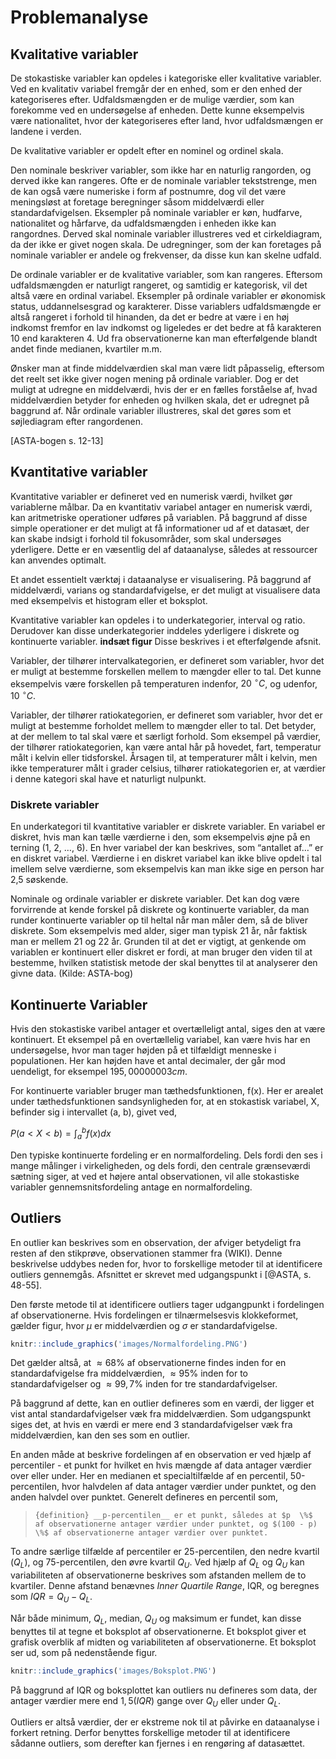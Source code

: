# Problemanalyse

## Kvalitative variabler

De stokastiske variabler kan opdeles i kategoriske eller kvalitative variabler. Ved en kvalitativ variabel fremgår der en enhed, som er den enhed der kategoriseres efter. Udfaldsmængden er de mulige værdier, som kan forekomme ved en undersøgelse af enheden. Dette kunne eksempelvis være nationalitet, hvor der kategoriseres efter land, hvor udfaldsmængen er landene i verden.

De kvalitative variabler er opdelt efter en nominel og ordinel skala.

Den nominale beskriver variabler, som ikke har en naturlig rangorden, og derved ikke kan rangeres. Ofte er de nominale variabler tekststrenge, men de kan også være numeriske i form af postnumre, dog vil det være meningsløst at foretage beregninger såsom middelværdi eller standardafvigelsen. Eksempler på nominale variabler er køn, hudfarve, nationalitet og hårfarve, da udfaldsmængden i enheden ikke kan rangordnes. Derved skal nominale variabler illustreres ved et cirkeldiagram, da der ikke er givet nogen skala. De udregninger, som der kan foretages på nominale variabler er andele og frekvenser, da disse kun kan skelne udfald.

De ordinale variabler er de kvalitative variabler, som kan rangeres. Eftersom udfaldsmængden er naturligt rangeret, og samtidig er kategorisk, vil det altså være en ordinal variabel. Eksempler på ordinale variabler er økonomisk status, uddannelsesgrad og karakterer. Disse variablers udfaldsmængde er altså rangeret i forhold til hinanden, da det er bedre at være i en høj indkomst fremfor en lav indkomst og ligeledes er det bedre at få karakteren 10 end karakteren 4. Ud fra observationerne kan man efterfølgende blandt andet finde medianen, kvartiler m.m.

Ønsker man at finde middelværdien skal man være lidt påpasselig, eftersom det reelt set ikke giver nogen mening på ordinale variabler. Dog er det muligt at udregne en middelværdi, hvis der er en fælles forståelse af, hvad middelværdien betyder for enheden og hvilken skala, det er udregnet på baggrund af. Når ordinale variabler illustreres, skal det gøres som et søjlediagram efter rangordenen.

[ASTA-bogen s. 12-13]

## Kvantitative variabler

Kvantitative variabler er defineret ved en numerisk  værdi, hvilket gør variablerne målbar. Da en kvantitativ variabel antager en numerisk værdi, kan aritmetriske operationer udføres på variablen. På baggrund af disse simple operationer er det muligt at få informationer ud af et datasæt, der kan skabe indsigt i forhold til fokusområder, som skal undersøges yderligere. Dette er en væsentlig del af dataanalyse, således at ressourcer kan anvendes optimalt.

Et andet essentielt værktøj i dataanalyse er visualisering. På baggrund af middelværdi, varians og standardafvigelse, er det muligt at visualisere data med eksempelvis et histogram eller et boksplot.

Kvantitative variabler kan opdeles i to underkategorier, interval og ratio. Derudover kan disse underkategorier inddeles yderligere i diskrete og kontinuerte variabler. __indsæt figur__ Disse beskrives i et efterfølgende afsnit.

Variabler, der tilhører intervalkategorien, er defineret som variabler, hvor det er muligt at bestemme forskellen mellem to mængder eller to tal. Det kunne eksempelvis være forskellen på temperaturen indenfor, $20 ~^\circ C$, og udenfor, $10 ~^\circ C$.

Variabler, der tilhører ratiokategorien, er defineret som variabler, hvor det er muligt at bestemme forholdet mellem to mængder eller to tal. Det betyder, at der mellem to tal skal være et særligt forhold. Som eksempel på værdier, der tilhører ratiokategorien, kan være antal hår på hovedet, fart, temperatur målt i kelvin eller tidsforskel. Årsagen til, at temperaturer målt i kelvin, men ikke temperaturer målt i grader celsius, tilhører ratiokategorien er, at værdier i denne kategori skal have et naturligt nulpunkt.

### Diskrete variabler

En underkategori til kvantitative variabler er diskrete variabler. En variabel er diskret, hvis man kan tælle værdierne i den, som eksempelvis øjne på en terning (1, 2, ..., 6). En hver variabel der kan beskrives, som “antallet af…” er en diskret variabel. Værdierne i en diskret variabel kan ikke blive opdelt i tal imellem selve værdierne, som eksempelvis kan man ikke sige en person har 2,5 søskende.

Nominale og ordinale variabler er diskrete variabler. Det kan dog være forvirrende at kende forskel på diskrete og kontinuerte variabler, da man runder kontinuerte variabler op til heltal når man måler dem, så de bliver diskrete. Som eksempelvis med alder, siger man typisk 21 år, når faktisk man er mellem 21 og 22 år. Grunden til at det er vigtigt, at genkende om variablen er kontinuert eller diskret er fordi, at man bruger den viden til at bestemme, hvilken statistisk metode der skal benyttes til at analyserer den givne data. (Kilde: ASTA-bog)


## Kontinuerte Variabler

Hvis den stokastiske varibel antager et overtælleligt antal, siges den at være kontinuert. Et eksempel på en overtællelig variabel, kan være hvis har en undersøgelse, hvor man tager højden på et tilfældigt menneske i populationen. Her kan højden have et antal decimaler, der går mod uendeligt, for eksempel $195,00000003 cm$.

For kontinuerte variabler bruger man tæthedsfunktionen, f(x). Her er arealet under tæthedsfunktionen sandsynligheden for, at en stokastisk variabel, X, befinder sig i intervallet (a, b), givet ved,

$P(a < X < b) = \int_a^b f(x) dx$

Den typiske kontinuerte fordeling er en normalfordeling. Dels fordi den ses i mange målinger i virkeligheden, og dels fordi, den centrale grænseværdi sætning siger, at ved et højere antal observationen, vil alle stokastiske variabler gennemsnitsfordeling antage en normalfordeling.


## Outliers

En outlier kan beskrives som en observation, der afviger betydeligt fra resten af den stikprøve, observationen stammer fra (WIKI). Denne beskrivelse uddybes neden for, hvor to forskellige metoder til at identificere outliers gennemgås. Afsnittet er skrevet med udgangspunkt i [@ASTA, s. 48-55].

Den første metode til at identificere outliers tager udgangpunkt i fordelingen af observationerne. Hvis fordelingen er tilnærmelsesvis klokkeformet, gælder figur, hvor $\mu$ er middelværdien og $\sigma$ er standardafvigelse.

```r
knitr::include_graphics('images/Normalfordeling.PNG')
```

Det gælder altså, at $\approx 68 \%$ af observationerne findes inden for en standardafvigelse fra middelværdien, $\approx 95 \%$ inden for to standardafvigelser og $\approx 99,7 \%$ inden for tre standardafvigelser.

På baggrund af dette, kan en outlier defineres som en værdi, der ligger et vist antal standardafvigelser væk fra middelværdien. Som udgangspunkt siges det, at hvis en værdi er mere end $3$ standardafvigelser væk fra middelværdien, kan den ses som en outlier.

En anden måde at beskrive fordelingen af en observation er ved hjælp af percentiler - et punkt for hvilket en hvis mængde af data antager værdier over eller under. Her en medianen et specialtilfælde af en percentil, 50-percentilen, hvor halvdelen af data antager værdier under punktet, og den anden halvdel over punktet. Generelt defineres en percentil som,

>```{definition}
>__p-percentilen__ er et punkt, således at $p  \%$ af observationerne antager værdier under punktet, og $(100 - p) \%$ af observationerne antager værdier over punktet.
>```

To andre særlige tilfælde af percentiler er 25-percentilen, den nedre kvartil ($Q_L$), og 75-percentilen, den øvre kvartil $Q_U$. Ved hjælp af $Q_L$ og $Q_U$ kan variabiliteten af observationerne beskrives som afstanden mellem de to kvartiler. Denne afstand benævnes _Inner Quartile Range_, IQR, og beregnes som $IQR = Q_U - Q_L$.

Når både minimum, $Q_L$, median, $Q_U$ og maksimum er fundet, kan disse benyttes til at tegne et boksplot af observationerne. Et boksplot giver et grafisk overblik af midten og variabiliteten af observationerne. Et boksplot ser ud, som på nedenstående figur.

```r
knitr::include_graphics('images/Boksplot.PNG')
```

På baggrund af IQR og boksplottet kan outliers nu defineres som data, der antager værdier mere end $1,5(IQR)$ gange over $Q_U$ eller under $Q_L$.

Outliers er altså værdier, der er ekstreme nok til at påvirke en dataanalyse i forkert retning. Derfor benyttes forskellige metoder til at identificere sådanne outliers, som derefter kan fjernes i en rengøring af datasættet.
